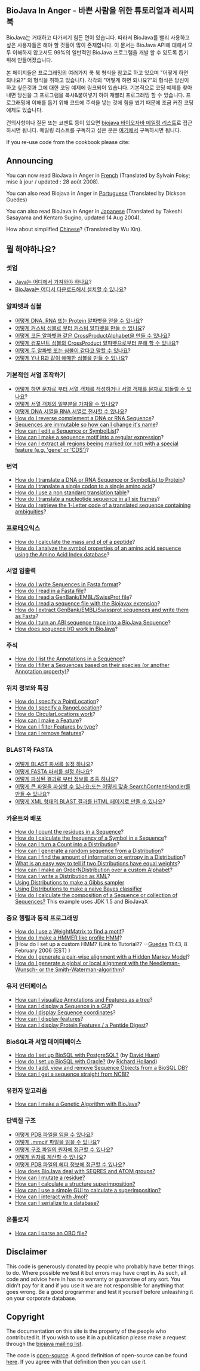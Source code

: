 ==BioJava In Anger - 바쁜 사람을 위한 튜토리얼과 레시피북==
BioJava는 거대하고 다가서기 힘든 면이 있습니다. 따라서 BioJava를 빨리 사용하고 싶은 사용자들은 해야 할 것들이 많이 존재합니다. 이 문서는 BioJava API에 대해서 모두 이해하지 않고서도 99%의 일반적인 BioJava 프로그램을 개발 할 수 있도록 돕기 위해 만들어졌습니다.

본 페이지들은 프로그래밍의 여러가지 쿡 북 형식을 참고로 하고 있으며 "어떻게 하면 되나요?" 의 형식을 취하고 있습니다. 각각의 "어떻게 하면 되나요?"의 형식은 당신이 하고 싶은것과 그에 대한 코딩 예제에 링크되어 있습니다. 기본적으로 코딩 예제를 찾아내면 당신을 그 프로그램을 복사&붙여넣기 하여 재빨리 프로그래밍 할 수 있습니다.  프로그래밍에 이해를 돕기 위해 코드에 주석을 넣는 것에 힘을 썼기 때문에 조금 커진 코딩 예제도 있습니다. 

건의사항이나 질문 또는 코멘트 등이 있으면 [mailto:biojava-l@biojava.org biojava 바이오자바 메일링 리스트]로 접근하시면 됩니다. 메일링 리스트를 구독하고 싶은 분은 [http://biojava.org/mailman/listinfo/biojava-l 여기에서] 구독하시면 됩니다.

If you re-use code from the cookbook please cite:

{{Reference}}

== Announcing ==

You can now read BioJava in Anger in [[Biojava:CookbookFrench|French]] (Translated by Sylvain Foisy; mise &agrave; jour / updated : 28 août 2008).

You can also read Biojava in Anger in [[Biojava:CookbookPortuguese|Portuguese]] (Translated by Dickson Guedes)

You can also read BioJava in Anger in [http://www.geocities.jp/bio_portal/bj_in_anger_ja/ Japanese] (Translated by Takeshi Sasayama and Kentaro Sugino, updated 14 Aug 2004).

How about simplified [http://www.cbi.pku.edu.cn/chinese/documents/PUMA/biojava/index-cn.html Chinese]? (Translated by Wu Xin).



==뭘 해야하나요?==

===셋업===
* [http://java.sun.com/downloads/ Java는 어디에서 가져와야 하나요]?
* [[BioJava:GetStarted|BioJava는 어디서 다운로드해서 설치할 수 있나요]]?

=== 알파벳과 심볼 ===

* [[Biojava:Cookbook:Alphabets|어떻게 DNA, RNA 또는 Protein 알파벳을 얻을 수 있나요]]?
* [[Biojava:Cookbook:Alphabets:Custom|어떻게 커스텀 심볼로 부터 커스텀 알파벳을 만들 수 있나요]]?
* [[Biojava:Cookbook:Alphabets:CrossProduct|어떻게 코돈 알파벳과 같은 CrossProductAlphabet을 만들 수 있나요]]?
* [[Biojava:Cookbook:Alphabets:Component|어떻게 컴포넌트 심볼의 CrossProduct 알파벳으로부터 분해 할 수 있나요]]?
* [[Biojava:Cookbook:Alphabets:Cononical|어떻게 두 알파벳 또는 심볼이 같다고 말할 수 있나요]]?
* [[Biojava:Cookbook:Alphabets:Ambiguous|어떻게 Y나 R과 같이 애매한 심볼을 만들 수 있나요]]?

=== 기본적인 서열 조작하기 ===

* [[Biojava:Cookbook:Sequence|어떻게 하면 문자로 부터 서열 객체를 작성하거나 서열 객체를 문자로 되돌릴 수 있나요]]?
* [[Biojava:Cookbook:Sequence:SubSequence|어떻게 서열 객체의 일부분을 가져올 수 있나요]]?
* [[Biojava:Cookbook:Sequence:Transcribe|어떻게 DNA 서열을 RNA 서열로 전사할 수 있나요]]?
* [[Biojava:Cookbook:Sequence:Reverse|How do I reverse complement a DNA or RNA Sequence]]?
* [[Biojava:Cookbook:Sequence:ChangeName|Sequences are immutable so how can I change it's name]]?
* [[Biojava:Cookbook:Sequence:Edit|How can I edit a Sequence or SymbolList]]?
* [[Biojava:Cookbook:Sequence:Regex|How can I make a sequence motif into a regular expression]]?
* [[Biojava:Cookbook:Sequence:ExtractGeneRegions|How can I extract all regions beeing marked (or not) with a special feature (e.g. 'gene' or 'CDS')]]?

=== 번역 ===

* [[Biojava:Cookbook:Translation|How do I translate a DNA or RNA Sequence or SymbolList to Protein]]?
* [[Biojava:Cookbook:Translation:Single|How do I translate a single codon to a single amino acid]]?
* [[Biojava:Cookbook:Translation:NonStandart|How do I use a non standard translation table]]?
* [[Biojava:Cookbook:Translation:SixFrames|How do I translate a nucleotide sequence in all six frames]]?
* [[Biojava:Cookbook:Translation:OneLetterAmbi|How do I retrieve the 1-Letter code of a translated sequence containing ambiguities]]?

=== 프로테오믹스 ===

* [[Biojava:Cookbook:Proteomics|How do I calculate the mass and pI of a peptide]]?
* [[Biojava:Cookbook:Proteomics:AAindex|How do I analyze the symbol properties of an amino acid sequence using the Amino Acid Index database]]?

=== 서열 입출력 ===

* [[Biojava:Cookbook:SeqIO:WriteInFasta|How do I write Sequences in Fasta format]]?
* [[Biojava:Cookbook:SeqIO:ReadFasta|How do I read in a Fasta file]]?
* [[Biojava:Cookbook:SeqIO:ReadGES|How do I read a GenBank/EMBL/SwissProt file]]?
* [[Biojava:Cookbook:SeqIO:ReadGESBiojavax|How do I read a sequence file with the Biojavax extension]]?
* [[Biojava:Cookbook:SeqIO:GBtoFasta|How do I extract GenBank/EMBL/Swissprot sequences and write them as Fasta]]?
* [[Biojava:Cookbook:SeqIO:ABItoSequence|How do I turn an ABI sequence trace into a BioJava Sequence]]?
* [[Biojava:Cookbook:SeqIO:Echo|How does sequence I/O work in BioJava]]?

=== 주석 ===

* [[BioJava:Cookbook:Annotations:List|How do I list the Annotations in a Sequence]]?
* [[BioJava:Cookbook:Annotations:Filter|How do I filter a Sequences based on their species (or another Annotation property)]]?

=== 위치 정보와 특징 ===

* [[BioJava:Cookbook:Locations:Point|How do I specify a PointLocation]]?
* [[BioJava:Cookbook:Locations:Range|How do I specify a RangeLocation]]?
* [[BioJava:Cookbook:Locations:Circular|How do CircularLocations work]]?
* [[BioJava:Cookbook:Locations:Feature|How can I make a Feature]]?
* [[BioJava:Cookbook:Locations:Filter|How can I filter Features by type]]?
* [[BioJava:Cookbook:Locations:Remove|How can I remove features]]?

=== BLAST와 FASTA ===

* [[BioJava:CookBook:Blast:Parser|어떻게 BLAST 파서를 설정 하나요]]?
* [[BioJava:CookBook:Fasta:Parser|어떻게 FASTA 파서를 설정 하나요]]?
* [[BioJava:CookBook:Blast:Extract|어떻게 파싱된 결과로 부터 정보를 추출 하나요]]?
* [[BioJava:CookBook:Blast:Echo|어떻게 큰 파일을 파싱할 수 있나요;또는 어떻게 맞춤  SearchContentHandler를 만들 수 있나요]]?
* [[BioJava:CookBook:Blast:XML|어떻게 XML 형태의 BLAST 결과를 HTML 페이지로 만들 수 있나요]]?

=== 카운트와 배포 ===

* [[BioJava:CookBook:Count:Residues|How do I count the residues in a Sequence]]?
* [[BioJava:CookBook:Count:Frequency|How do I calculate the frequency of a Symbol in a Sequence]]?
* [[BioJava:CookBook:Count:ToDistrib|How can I turn a Count into a Distribution]]?
* [[BioJava:CookBook:Distribution:RandomSeqs|How can I generate a random sequence from a Distribution]]?
* [[BioJava:CookBook:Distribution:Entropy|How can I find the amount of information or entropy in a Distribution]]?
* [[BioJava:CookBook:Distribution:Emission|What is an easy way to tell if two Distributions have equal weights]]?
* [[BioJava:CookBook:Distribution:Custom|How can I make an OrderNDistribution over a custom Alphabet]]?
* [[BioJava:CookBook:Distribution:XML|How can I write a Distribution as XML]]?
* [[BioJava:CookBook:Distribution:Gibbs|Using Distributions to make a Gibbs sampler]]
* [[BioJava:CookBook:Distribution:Bayes|Using Distributions to make a naive Bayes classifier]]
* [[Biojava:CookBook:Distribution:Composition|How do I calculate the composition of a Sequence or collection of Sequences?]] This example uses JDK 1.5 and BioJavaX


=== 중요 행렬과 동적 프로그래밍 ===

* [[BioJava:CookBook:DP:WeightMatrix|How do I use a WeightMatrix to find a motif]]?
* [[BioJava:CookBook:DP:HMM|How do I make a HMMER like profile HMM]]?
* |How do I set up a custom HMM? (Link to Tutorial?? --[[User:Guedes|Guedes]] 11:43, 8 February 2006 (EST) )
* [[BioJava:CookBook:DP:PairWise|How do I generate a pair-wise alignment with a Hidden Markov Model]]?
* [[BioJava:CookBook:DP:PairWise2|How do I generate a global or local alignment with the Needleman-Wunsch- or the Smith-Waterman-algorithm]]?

=== 유저 인터페이스 ===

* [[BioJava:CookBook:Interfaces:ViewAsTree|How can I visualize Annotations and Features as a tree]]?
* [[BioJava:CookBook:Interfaces:ViewInGUI|How can I display a Sequence in a GUI]]?
* [[BioJava:CookBook:Interfaces:Coordinates|How do I display Sequence coordinates]]?
* [[BioJava:CookBook:Interfaces:Features|How can I display features]]?
* [[BioJava:CookBook:Interfaces:ProteinPeptideFeatures|How can I display Protein Features / a Peptide Digest]]?

=== BioSQL과 서열 데이터베이스 ===

* [[BioJava:CookBook:BioSQL:SetupPostGre|How do I set up BioSQL with PostgreSQL?]] (by [[User:David|David Huen]])
* [[BioJava:CookBook:BioSQL:SetupOracle|How do I set up BioSQL with Oracle?]] (by [[User:Richard|Richard Holland]])
* [[BioJava:CookBook:BioSQL:Manage|How do I add, view and remove Sequence Objects from a BioSQL DB?]]
* [[BioJava:CookBook:ExternalSources:NCBIFetch|How can I get a sequence straight from NCBI?]]

=== 유전자 알고리즘 ===

* [[BioJava:CookBook:GA|How can I make a Genetic Algorithm with BioJava]]?

=== 단백질 구조 ===

* [[BioJava:CookBook:PDB:read|어떻게 PDB 파일을 읽을 수 있나요]]?
* [[BioJava:CookBook:PDB:mmcif|어떻게 .mmcif 파일을 읽을 수 있나요]]?
* [[BioJava:CookBook:PDB:atoms|어떻게 구조 파일의 원자에 접근할 수 있나요]]?
* [[BioJava:CookBook:PDB:atomsCalc|어떻게 원자를 계산할 수 있나요]]?
* [[BioJava:CookBook:PDB:header|어떻게 PDB 파일의 헤더 정보에 접근할 수 있나요]]?
* [[BioJava:CookBook:PDB:seqres|How does BioJava deal with SEQRES and ATOM groups?]]
* [[BioJava:CookBook:PDB:mutate|How can I mutate a residue?]]
* [[BioJava:CookBook:PDB:align|How can I calculate a structure superimposition?]]
* [[BioJava:CookBook:PDB:alignGUI|How can I use a simple GUI to calculate a superimposition?]]
* [[BioJava:CookBook:PDB:Jmol|How can I interact with Jmol?]]
* [[BioJava:CookBook:PDB:hibernate|How can I serialize to a database?]]

=== 온톨로지 ===
* [[BioJava:CookBook:OBO:parse|How can I parse an OBO file?]]

== Disclaimer ==

This code is generously donated by people who probably have better things to do. Where possible we test it but errors may have crept in. As such, all code and advice here in has no warranty or guarantee of any sort. You didn't pay for it and if you use it we are not responsible for anything that goes wrong. Be a good programmer and test it yourself before unleashing it on your corporate database.

== Copyright ==

The documentation on this site is the property of the people who contributed it. If you wish to use it in a publication please make a request through the [mailto:biojava-l@biojava.org biojava mailing list].

The code is [[wp:Open source|open-source]]. A good definition of open-source can be found [http://www.opensource.org/docs/definition_plain.php here]. If you agree with that definition then you can use it.